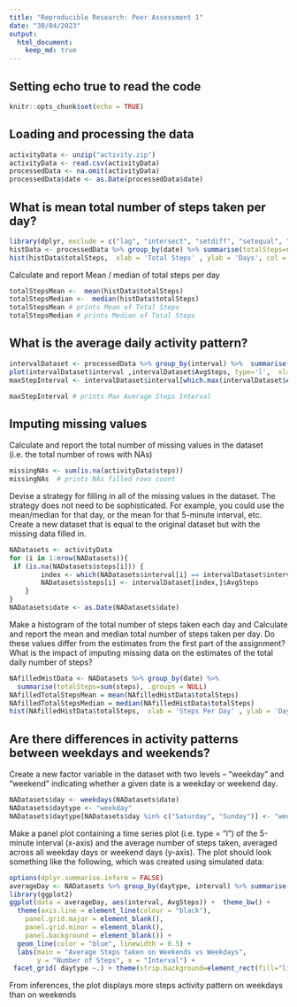 ```yaml
---
title: "Reproducible Research: Peer Assessment 1"
date: "30/04/2023"
output: 
  html_document:
    keep_md: true
---
```


## Setting echo true to read the code

```r
knitr::opts_chunk$set(echo = TRUE)
```

## Loading and processing the data

```r
activityData <- unzip("activity.zip")
activityData <- read.csv(activityData)
processedData <- na.omit(activityData)
processedData$date <- as.Date(processedData$date)
```

## What is mean total number of steps taken per day?

```r
library(dplyr, exclude = c("lag", "intersect", "setdiff", "setequal", "union", "filter")) # Excluded unused objects to avoid conflicts
histData <- processedData %>% group_by(date) %>% summarise(totalSteps=sum(steps), .groups = NULL) 
hist(histData$totalSteps,  xlab = 'Total Steps' , ylab = 'Days', col = 'blue', main="Total Steps Per Day", border= 'black')
```

Calculate and report Mean / median of total steps per day 

```r
totalStepsMean <-  mean(histData$totalSteps)
totalStepsMedian <-  median(histData$totalSteps)
totalStepsMean # prints Mean of Total Steps
totalStepsMedian # prints Median of Total Steps
```

## What is the average daily activity pattern?

```r
intervalDataset <- processedData %>% group_by(interval) %>%  summarise(AvgSteps=mean(steps), .groups = NULL) 
plot(intervalDataset$interval ,intervalDataset$AvgSteps, type='l',  xlab = '5 Mins Time Interval' , ylab = 'Average Steps', col = 'blue', main="Average steps taken Per Interval")
maxStepInterval <- intervalDataset$interval[which.max(intervalDataset$AvgSteps)]

maxStepInterval # prints Max Average Steps Interval
```

## Imputing missing values

Calculate and report the total number of missing values in the dataset (i.e. the total number of rows with NAs)

```r
missingNAs <- sum(is.na(activityData$steps))
missingNAs  # prints NAs filled rows count
```

Devise a strategy for filling in all of the missing values in the dataset. The strategy does not need to be sophisticated. For example, you could use the mean/median for that day, or the mean for that 5-minute interval, etc. Create a new dataset that is equal to the original dataset but with the missing data filled in.

```r
NADatasets <- activityData
for (i in 1:nrow(NADatasets)){
 if (is.na(NADatasets$steps[i])) {
        index <- which(NADatasets$interval[i] == intervalDataset$interval)
        NADatasets$steps[i] <- intervalDataset[index,]$AvgSteps
    }
}
NADatasets$date <- as.Date(NADatasets$date)
```

Make a histogram of the total number of steps taken each day and Calculate and report the mean and median total number of steps taken per day. Do these values differ from the estimates from the first part of the assignment? What is the impact of imputing missing data on the estimates of the total daily number of steps?

```r
NAfilledHistData <- NADatasets %>% group_by(date) %>% 
  summarise(totalSteps=sum(steps), .groups = NULL) 
NAfilledTotalStepsMean = mean(NAfilledHistData$totalSteps)
NAfilledTotalStepsMedian = median(NAfilledHistData$totalSteps)
hist(NAfilledHistData$totalSteps,  xlab = 'Steps Per Day' , ylab = 'Days', col = 'blue', main="Total Steps Per Day", border= 'black')
```

## Are there differences in activity patterns between weekdays and weekends?


Create a new factor variable in the dataset with two levels -- "weekday" and "weekend" indicating whether a given date is a weekday or weekend day.

```r
NADatasets$day <- weekdays(NADatasets$date)
NADatasets$daytype <- "weekday"
NADatasets$daytype[NADatasets$day %in% c("Saturday", "Sunday")] <- "weekend"
```

Make a panel plot containing a time series plot (i.e. type = "l") of the 5-minute interval (x-axis) and the average number of steps taken, averaged across all weekday days or weekend days (y-axis). The plot should look something like the following, which was created using simulated data:

```r
options(dplyr.summarise.inform = FALSE)
averageDay <- NADatasets %>% group_by(daytype, interval) %>% summarise(AvgSteps = mean(steps))
library(ggplot2)
ggplot(data = averageDay, aes(interval, AvgSteps)) +  theme_bw() +
  theme(axis.line = element_line(colour = "black"),
    panel.grid.major = element_blank(),
    panel.grid.minor = element_blank(),
    panel.background = element_blank()) + 
  geom_line(color = "blue", linewidth = 0.5) + 
  labs(main = "Average Steps taken on Weekends vs Weekdays",
       y = "Number of Steps", x = "Interval") +
 facet_grid( daytype ~.) + theme(strip.background=element_rect(fill="lightyellow"))
```

From inferences, the plot displays more steps activity pattern on weekdays than on weekends
